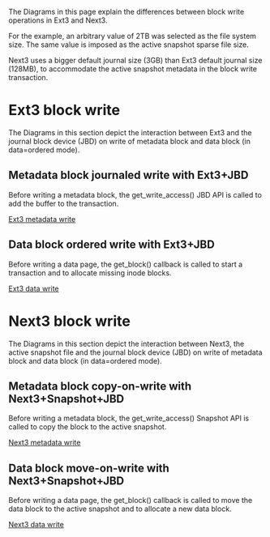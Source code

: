 The Diagrams in this page explain the differences between block write operations in Ext3 and Next3.

For the example, an arbitrary value of 2TB was selected as the file system size. The same value is imposed as the active snapshot sparse file size.

Next3 uses a bigger default journal size (3GB) than Ext3 default journal size (128MB), to accommodate the active snapshot metadata in the block write transaction.

=Ext3 block write=
The Diagrams in this section depict the interaction between Ext3 and the journal block device (JBD) on write of metadata block and data block (in data=ordered mode).

==Metadata block journaled write with Ext3+JBD==
Before writing a metadata block, the get_write_access() JBD API is called to add the buffer to the transaction.

[[Ext3_metadata_write.GIF|Ext3 metadata write]]


==Data block ordered write with Ext3+JBD==
Before writing a data page, the get_block() callback is called to start a transaction and to allocate missing inode blocks.

[[Ext3_data_write.GIF|Ext3 data write]]


=Next3 block write=
The Diagrams in this section depict the interaction between Next3, the active snapshot file and the journal block device (JBD) on write of metadata block and data block (in data=ordered mode).

==Metadata block copy-on-write with Next3+Snapshot+JBD==
Before writing a metadata block, the get_write_access() Snapshot API is called to copy the block to the active snapshot.

[[Next3_metadata_write.GIF|Next3 metadata write]]


==Data block move-on-write with Next3+Snapshot+JBD==
Before writing a data page, the get_block() callback is called to move the data block to the active snapshot and to allocate a new data block.

[[Next3_data_write.GIF|Next3 data write]]
